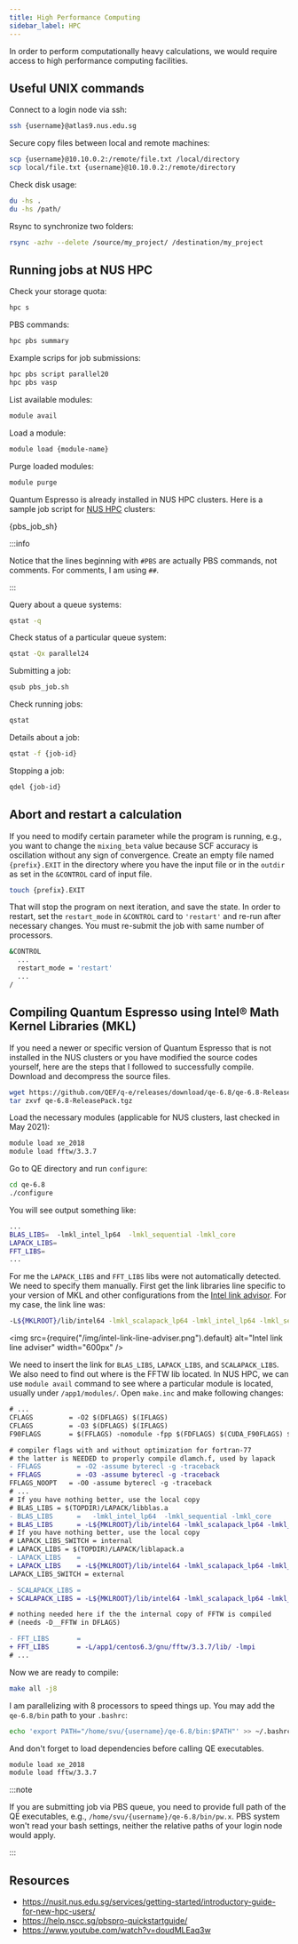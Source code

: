 ```yaml
---
title: High Performance Computing
sidebar_label: HPC
---
```


In order to perform computationally heavy calculations, we would require access
to high performance computing facilities.

## Useful UNIX commands

Connect to a login node via ssh:
```bash
ssh {username}@atlas9.nus.edu.sg
```

Secure copy files between local and remote machines:
```bash
scp {username}@10.10.0.2:/remote/file.txt /local/directory
scp local/file.txt {username}@10.10.0.2:/remote/directory
```

Check disk usage:
```bash
du -hs .
du -hs /path/
```

Rsync to synchronize two folders:
```bash
rsync -azhv --delete /source/my_project/ /destination/my_project
```

## Running jobs at NUS HPC

Check your storage quota:
```bash
hpc s
```

PBS commands:
```bash
hpc pbs summary
```

Example scrips for job submissions:
```bash
hpc pbs script parallel20
hpc pbs vasp
```

List available modules:
```bash
module avail
```

Load a module:
```bash
module load {module-name}
```

Purge loaded modules:
```bash
module purge
```

Quantum Espresso is already installed in NUS HPC clusters. Here is a sample job
script for [NUS HPC](https://nusit.nus.edu.sg/hpc/) clusters:


<CodeBlock className="bash" title="src/pbs_job.sh">{pbs_job_sh}</CodeBlock>


:::info

Notice that the lines beginning with `#PBS` are actually PBS commands, not
comments. For comments, I am using `##`.

:::

Query about a queue systems:
```bash
qstat -q
```

Check status of a particular queue system:
```bash
qstat -Qx parallel24
```

Submitting a job:
```bash
qsub pbs_job.sh
```

Check running jobs:
```bash
qstat
```

Details about a job:
```bash
qstat -f {job-id}
```

Stopping a job:
```bash
qdel {job-id}
```

## Abort and restart a calculation

If you need to modify certain parameter while the program is running, e.g., you
want to change the `mixing_beta` value because SCF accuracy is oscillation
without any sign of convergence. Create an empty file named `{prefix}.EXIT` in
the directory where you have the input file or in the `outdir` as set in the
`&CONTROL` card of input file.
```bash
touch {prefix}.EXIT
```

That will stop the program on next iteration, and save the state. In order to
restart, set the `restart_mode` in `&CONTROL` card to `'restart'` and re-run
after necessary changes. You must re-submit the job with same number of
processors.

```bash
&CONTROL
  ...
  restart_mode = 'restart'
  ...
/
```

## Compiling Quantum Espresso using Intel&reg; Math Kernel Libraries (MKL)
If you need a newer or specific version of Quantum Espresso that is not
installed in the NUS clusters or you have modified the source codes yourself,
here are the steps that I followed to successfully compile. Download and
decompress the source files.
```bash
wget https://github.com/QEF/q-e/releases/download/qe-6.8/qe-6.8-ReleasePack.tgz
tar zxvf qe-6.8-ReleasePack.tgz
```

Load the necessary modules (applicable for NUS clusters, last checked in May
2021):
```bash
module load xe_2018
module load fftw/3.3.7
```

Go to QE directory and run `configure`:
```bash
cd qe-6.8
./configure
```

You will see output something like:
```bash
...
BLAS_LIBS=  -lmkl_intel_lp64  -lmkl_sequential -lmkl_core
LAPACK_LIBS=
FFT_LIBS=
...
```

For me the `LAPACK_LIBS` and `FFT_LIBS` libs were not automatically detected. We
need to specify them manually. First get the link libraries line specific to
your version of MKL and other configurations from the [Intel link advisor](
https://software.intel.com/content/www/us/en/develop/tools/oneapi/components/onemkl/link-line-advisor.html).
For my case, the link line was:
```bash
-L${MKLROOT}/lib/intel64 -lmkl_scalapack_lp64 -lmkl_intel_lp64 -lmkl_sequential -lmkl_core -lmkl_blacs_intelmpi_lp64 -lpthread -lm -ldl
```

<img
  src={require("/img/intel-link-line-adviser.png").default}
  alt="Intel link line adviser"
  width="600px"
/>

We need to insert the link for `BLAS_LIBS`, `LAPACK_LIBS`, and `SCALAPACK_LIBS`.
We also need to find out where is the FFTW lib located. In NUS HPC, we can use
`module avail` command to see where a particular module is located, usually
under `/app1/modules/`. Open `make.inc` and make following changes:
```diff title="make.inc"
# ...
CFLAGS         = -O2 $(DFLAGS) $(IFLAGS)
CFLAGS         = -O3 $(DFLAGS) $(IFLAGS)
F90FLAGS       = $(FFLAGS) -nomodule -fpp $(FDFLAGS) $(CUDA_F90FLAGS) $(IFLAGS) $(MODFLAGS)

# compiler flags with and without optimization for fortran-77
# the latter is NEEDED to properly compile dlamch.f, used by lapack
- FFLAGS         = -O2 -assume byterecl -g -traceback
+ FFLAGS         = -O3 -assume byterecl -g -traceback
FFLAGS_NOOPT   = -O0 -assume byterecl -g -traceback
# ...
# If you have nothing better, use the local copy
# BLAS_LIBS = $(TOPDIR)/LAPACK/libblas.a
- BLAS_LIBS      =   -lmkl_intel_lp64  -lmkl_sequential -lmkl_core
+ BLAS_LIBS      = -L${MKLROOT}/lib/intel64 -lmkl_scalapack_lp64 -lmkl_intel_lp64 -lmkl_sequential -lmkl_core -lmkl_blacs_intelmpi_lp64 -lpthread -lm -ldl
# If you have nothing better, use the local copy
# LAPACK_LIBS_SWITCH = internal
# LAPACK_LIBS = $(TOPDIR)/LAPACK/liblapack.a
- LAPACK_LIBS    =
+ LAPACK_LIBS    = -L${MKLROOT}/lib/intel64 -lmkl_scalapack_lp64 -lmkl_intel_lp64 -lmkl_sequential -lmkl_core -lmkl_blacs_intelmpi_lp64 -lpthread -lm -ldl
LAPACK_LIBS_SWITCH = external

- SCALAPACK_LIBS =
+ SCALAPACK_LIBS = -L${MKLROOT}/lib/intel64 -lmkl_scalapack_lp64 -lmkl_intel_lp64 -lmkl_sequential -lmkl_core -lmkl_blacs_intelmpi_lp64 -lpthread -lm -ldl

# nothing needed here if the the internal copy of FFTW is compiled
# (needs -D__FFTW in DFLAGS)

- FFT_LIBS       =
+ FFT_LIBS       = -L/app1/centos6.3/gnu/fftw/3.3.7/lib/ -lmpi
# ...
```

Now we are ready to compile:
```bash
make all -j8
```

I am parallelizing with 8 processors to speed things up. You may add the
`qe-6.8/bin` path to your `.bashrc`:
```bash
echo 'export PATH="/home/svu/{username}/qe-6.8/bin:$PATH"' >> ~/.bashrc
```

And don't forget to load dependencies before calling QE executables.
```bash
module load xe_2018
module load fftw/3.3.7
```

:::note

If you are submitting job via PBS queue, you need to provide full path of the QE
executables, e.g., `/home/svu/{username}/qe-6.8/bin/pw.x`. PBS system won't read
your bash settings, neither the relative paths of your login node would apply.

:::

## Resources
- <https://nusit.nus.edu.sg/services/getting-started/introductory-guide-for-new-hpc-users/>
- <https://help.nscc.sg/pbspro-quickstartguide/>
- <https://www.youtube.com/watch?v=doudMLEaq3w>
